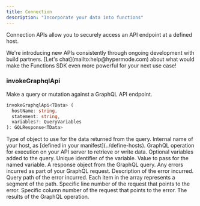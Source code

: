 ```yaml
---
title: Connection
description: "Incorporate your data into functions"
---
```


Connection APIs allow you to securely access an API endpoint at a defined host.

<Tip>
  We're introducing new APIs consistently through ongoing development with build
  partners. [Let's chat](mailto:help@hypermode.com) about what would make the
  Functions SDK even more powerful for your next use case!
</Tip>

### invokeGraphqlApi

Make a query or mutation against a GraphQL API endpoint.

```TypeScript
invokeGraphqlApi<TData> (
  hostName: string,
  statement: string,
  variables?: QueryVariables
): GQLResponse<TData>
```

<ResponseField name="TData" type="Type" required>
  Type of object to use for the data returned from the query.
</ResponseField>

<ResponseField name="hostName" type="string" required>
  Internal name of your host, as [defined in your manifest](../define-hosts).
</ResponseField>

<ResponseField name="statement" type="string" required>
  GraphQL operation for execution on your API server to retrieve or write data.
</ResponseField>

<ResponseField name="variables" type="QueryVariables">
  Optional variables added to the query.
  <Expandable title="properties">
    <ResponseField name="name" type="string">
      Unique identifier of the variable.
    </ResponseField>
    <ResponseField name="value" type="string">
      Value to pass for the named variable.
    </ResponseField>
  </Expandable>
</ResponseField>

<ResponseField name="response" type="GQLResponse&lt;TData&gt;">
  A response object from the GraphQL query.
  <Expandable title="properties">
    <ResponseField name="errors" type="GQLError[]">
      Any errors incurred as part of your GraphQL request.
      <Expandable title="properties">
        <ResponseField name="message" type="string">
          Description of the error incurred.
        </ResponseField>
        <ResponseField name="path" type="string[]">
          Query path of the error incurred.  Each item in the array represents a segment of the path.
        </ResponseField>
        <ResponseField name="locations" type="GQLErrorLocation[]">
          <Expandable title="properties">
            <ResponseField name="line" type="u32">
              Specific line number of the request that points to the error.
            </ResponseField>
            <ResponseField name="column" type="u32">
              Specific column number of the request that points to the error.
            </ResponseField>
          </Expandable>
        </ResponseField>
      </Expandable>
    </ResponseField>
    <ResponseField name="data" type="string">
      The results of the GraphQL operation.
    </ResponseField>
  </Expandable>
</ResponseField>
